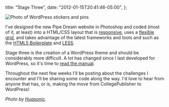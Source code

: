   title: "Stage Three",
  date: "2012-01-15T20:41:46-05:00",
};

![Photo of WordPress stickers and pins](./wordpress-swag.jpg)

I've designed the new Pipe Dream website in Photoshop and coded (most of it, at least) into a HTML/CSS layout that is [responsive](/blog/bupipedream-on-ipad/), uses a [flexible grid](/blog/less-css-grid/), and takes advantage of the latest frameworks and tools and such as the [HTML5 Boilerplate](http://html5boilerplate.com/) and [LESS](http://lesscss.org/).

Stage three is the creation of a WordPress theme and should be considerably more difficult. A lot has changed since I last developed for WordPress, so it's time to [read the manual](http://codex.wordpress.org/).

Throughout the next few weeks I'll be posting about the challenges I encounter and I'll be sharing some code along the way. I'd love to hear from anyone that has, or is, making the move from CollegePublisher to WordPress!

_Photo by [Huasonic](http://www.flickr.com/photos/huasonic/3008912290/)._
